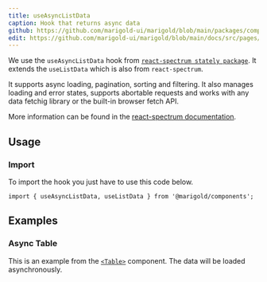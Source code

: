 ```yaml
---
title: useAsyncListData
caption: Hook that returns async data
github: https://github.com/marigold-ui/marigold/blob/main/packages/components/src/hooks.ts
edit: https://github.com/marigold-ui/marigold/blob/main/docs/src/pages/components/useAsyncListData.mdx
---
```


We use the `useAsyncListData` hook from [`react-spectrum stately package`](https://github.com/adobe/react-spectrum/tree/main/packages/%40react-stately). It extends the `useListData` which is also from `react-spectrum`.

It supports async loading, pagination, sorting and filtering.
It also manages loading and error states, supports abortable requests and works with any data fetchig library or the built-in browser fetch API.

More information can be found in the [react-spectrum documentation](https://react-spectrum.adobe.com/react-stately/useAsyncList.html).

## Usage

### Import

To import the hook you just have to use this code below.

```tsx
import { useAsyncListData, useListData } from '@marigold/components';
```

## Examples

### Async Table

This is an example from the [`<Table>`](/components/table/) component. The data will be loaded asynchronously.

```tsx preview file=components/Table/table-async.demo.tsx

```
